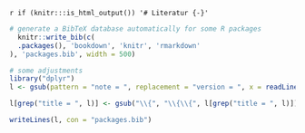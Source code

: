 `r if (knitr:::is_html_output()) '# Literatur {-}'`

```r
# generate a BibTeX database automatically for some R packages
  knitr::write_bib(c(
  .packages(), 'bookdown', 'knitr', 'rmarkdown'
), 'packages.bib', width = 500)

# some adjustments
library("dplyr")
l <- gsub(pattern = "note = ", replacement = "version = ", x = readLines("packages.bib")) %>% gsub(pattern = "R package version ", replacement = "")

l[grep("title = ", l)] <- gsub("\\{", "\\{\\{", l[grep("title = ", l)]) %>% gsub(pattern = "\\}", replacement = "\\}\\}")

writeLines(l, con = "packages.bib")
```

